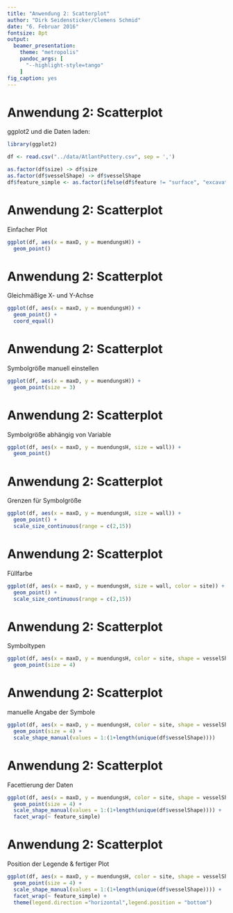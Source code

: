 ```yaml
--- 
title: "Anwendung 2: Scatterplot" 
author: "Dirk Seidensticker/Clemens Schmid" 
date: "6. Februar 2016" 
fontsize: 8pt 
output: 
  beamer_presentation: 
    theme: "metropolis" 
    pandoc_args: [ 
      "--highlight-style=tango" 
    ] 
fig_caption: yes 
---
```


# Anwendung 2: Scatterplot

ggplot2 und die Daten laden:
```r
library(ggplot2)
```

```r
df <- read.csv("../data/AtlantPottery.csv", sep = ',')
```

```r
as.factor(df$size) -> df$size
as.factor(df$vesselShape) -> df$vesselShape
df$feature_simple <- as.factor(ifelse(df$feature != "surface", "excavation", "surface"))
```

# Anwendung 2: Scatterplot

Einfacher Plot

```r
ggplot(df, aes(x = maxD, y = muendungsH)) + 
  geom_point()
```

# Anwendung 2: Scatterplot

Gleichmäßige X- und Y-Achse 

```r
ggplot(df, aes(x = maxD, y = muendungsH)) + 
  geom_point() + 
  coord_equal()
```

# Anwendung 2: Scatterplot

Symbolgröße manuell einstellen 

```r
ggplot(df, aes(x = maxD, y = muendungsH)) + 
  geom_point(size = 3)
```

# Anwendung 2: Scatterplot

Symbolgröße abhängig von Variable 

```r
ggplot(df, aes(x = maxD, y = muendungsH, size = wall)) + 
  geom_point()
```

# Anwendung 2: Scatterplot

Grenzen für Symbolgröße 

```r
ggplot(df, aes(x = maxD, y = muendungsH, size = wall)) + 
  geom_point() +
  scale_size_continuous(range = c(2,15))
```

# Anwendung 2: Scatterplot

Füllfarbe 

```r
ggplot(df, aes(x = maxD, y = muendungsH, size = wall, color = site)) + 
  geom_point() +
  scale_size_continuous(range = c(2,15))
```

# Anwendung 2: Scatterplot

Symboltypen

```r
ggplot(df, aes(x = maxD, y = muendungsH, color = site, shape = vesselShape)) + 
  geom_point(size = 4)
```

# Anwendung 2: Scatterplot

manuelle Angabe der Symbole

```r
ggplot(df, aes(x = maxD, y = muendungsH, color = site, shape = vesselShape)) + 
  geom_point(size = 4) +
  scale_shape_manual(values = 1:(1+length(unique(df$vesselShape))))
```

# Anwendung 2: Scatterplot

Facettierung der Daten

```r
ggplot(df, aes(x = maxD, y = muendungsH, color = site, shape = vesselShape)) + 
  geom_point(size = 4) +
  scale_shape_manual(values = 1:(1+length(unique(df$vesselShape)))) + 
  facet_wrap(~ feature_simple)
```


# Anwendung 2: Scatterplot

Position der Legende & fertiger Plot

```r
ggplot(df, aes(x = maxD, y = muendungsH, color = site, shape = vesselShape)) + 
  geom_point(size = 4) + 
  scale_shape_manual(values = 1:(1+length(unique(df$vesselShape)))) + 
  facet_wrap(~ feature_simple) + 
  theme(legend.direction ="horizontal",legend.position = "bottom")
```